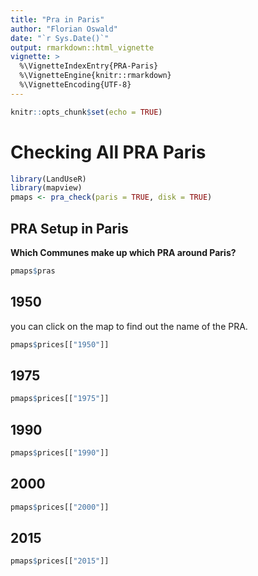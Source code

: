 ```yaml
---
title: "Pra in Paris"
author: "Florian Oswald"
date: "`r Sys.Date()`"
output: rmarkdown::html_vignette
vignette: >
  %\VignetteIndexEntry{PRA-Paris}
  %\VignetteEngine{knitr::rmarkdown}
  %\VignetteEncoding{UTF-8}
---
```


```r
knitr::opts_chunk$set(echo = TRUE)
```

# Checking All PRA Paris

```r
library(LandUseR)
library(mapview)
pmaps <- pra_check(paris = TRUE, disk = TRUE)
```

## PRA Setup in Paris

**Which Communes make up which PRA around Paris?**

```r
pmaps$pras
```


## 1950

you can click on the map to find out the name of the PRA.

```r
pmaps$prices[["1950"]]
```



## 1975

```r
pmaps$prices[["1975"]]
```



## 1990

```r
pmaps$prices[["1990"]]
```


## 2000

```r
pmaps$prices[["2000"]]
```



## 2015

```r
pmaps$prices[["2015"]]
```

